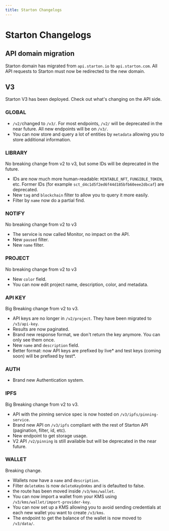 ```yaml
---
title: Starton Changelogs
---
```


# Starton Changelogs

## API domain migration

Starton domain has migrated from `api.starton.io` to `api.starton.com`. All API requests to Starton must now be redirected to the new domain.

## V3

Starton V3 has been deployed. Check out what's changing on the API side.

### GLOBAL

-   `/v2/`changed to `/v3/`. For most endpoints, `/v2/` will be deprecated in the near future. All new endpoints will be on `/v3/`.
-   You can now store and query a lot of entities by `metadata` allowing you to store additional information.

### LIBRARY

No breaking change from v2 to v3, but some IDs will be deprecated in the future.

-   IDs are now much more human-readable: `MINTABLE_NFT`, `FUNGIBLE_TOKEN`, etc. Former IDs (for example `sct_d4c1d5f2ed6f44d185bfb60eee2dbcaf`) are deprecated.
-   New `tag` and `blockchain` filter to allow you to query it more easily.
-   Filter by `name` now do a partial find.

### NOTIFY

No breaking change from v2 to v3

-   The service is now called Monitor, no impact on the API.
-   New `paused` filter.
-   New `name` filter.

### PROJECT

No breaking change from v2 to v3

-   New `color` field.
-   You can now edit project name, description, color, and metadata.

### API KEY

Big Breaking change from v2 to v3.

-   API keys are no longer in `/v2/project`. They have been migrated to `/v3/api-key`.
-   Results are now paginated.
-   Brand new response format, we don't return the key anymore. You can only see them once.
-   New `name` and `description` field.
-   Better format: now API keys are prefixed by live* and test keys (coming soon) will be prefixed by test*.

### AUTH

-   Brand new Authentication system.

### IPFS

Big Breaking change from v2 to v3.

-   API with the pinning service spec is now hosted on `/v3/ipfs/pinning-service`.
-   Brand new API on `/v3/ipfs` compliant with the rest of Starton API (pagination, filter, id, etc).
-   New endpoint to get storage usage.
-   V2 API `/v2/pinning` is still available but will be deprecated in the near future.

### WALLET

Breaking change.

-   Wallets now have a `name` and `description`.
-   Filter `deleteKms` is now `deleteKeyOnKms` and is defaulted to false.
-   the route has been moved inside `/v3/kms/wallet`.
-   You can now import a wallet from your KMS using `/v3/kms/wallet/import-provider-key`.
-   You can now set up a KMS allowing you to avoid sending credentials at each new wallet you want to create `/v3/kms`.
-   The endpoint to get the balance of the wallet is now moved to `/v3/data/`.
